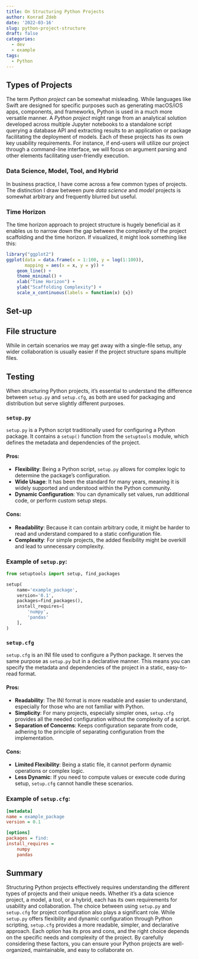 ```yaml
---
title: On Structuring Python Projects
author: Konrad Zdeb
date: '2022-03-16'
slug: python-project-structure
draft: false
categories:
  - dev
  - example
tags:
  - Python
---
```


## Types of Projects

The term *Python project* can be somewhat misleading. While languages like Swift are designed for specific purposes such as generating macOS/iOS apps, components, and frameworks, Python is used in a much more versatile manner. A *Python project* might range from an analytical solution developed across multiple Jupyter notebooks to a standalone script querying a database API and extracting results to an application or package facilitating the deployment of models. Each of these projects has its own key usability requirements. For instance, if end-users will utilize our project through a command-line interface, we will focus on argument parsing and other elements facilitating user-friendly execution.

### Data Science, Model, Tool, and Hybrid

In business practice, I have come across a few common types of projects. The distinction I draw between pure *data science* and *model* projects is somewhat arbitrary and frequently blurred but useful.

### Time Horizon

The time horizon approach to project structure is hugely beneficial as it enables us to narrow down the gap between the complexity of the project scaffolding and the time horizon. If visualized, it might look something like this:

```r
library("ggplot2")
ggplot(data = data.frame(x = 1:100, y = log(1:100)),
       mapping = aes(x = x, y = y)) +
    geom_line() +
    theme_minimal() +
    xlab("Time Horizon") +
    ylab("Scaffolding Complexity") +
    scale_x_continuous(labels = function(x) {x})
```

## Set-up

## File structure

While in certain scenarios we may get away with a single-file setup, any wider collaboration is usually easier if the project structure spans multiple files.

## Testing

When structuring Python projects, it's essential to understand the difference between `setup.py` and `setup.cfg`, as both are used for packaging and distribution but serve slightly different purposes.

### `setup.py`

`setup.py` is a Python script traditionally used for configuring a Python package. It contains a `setup()` function from the `setuptools` module, which defines the metadata and dependencies of the project.

#### Pros:
- **Flexibility**: Being a Python script, `setup.py` allows for complex logic to determine the package's configuration.
- **Wide Usage**: It has been the standard for many years, meaning it is widely supported and understood within the Python community.
- **Dynamic Configuration**: You can dynamically set values, run additional code, or perform custom setup steps.

#### Cons:
- **Readability**: Because it can contain arbitrary code, it might be harder to read and understand compared to a static configuration file.
- **Complexity**: For simple projects, the added flexibility might be overkill and lead to unnecessary complexity.

### Example of `setup.py`:

```python
from setuptools import setup, find_packages

setup(
    name='example_package',
    version='0.1',
    packages=find_packages(),
    install_requires=[
        'numpy',
        'pandas'
    ],
)
```
### `setup.cfg`

`setup.cfg` is an INI file used to configure a Python package. It serves the same purpose as `setup.py` but in a declarative manner. This means you can specify the metadata and dependencies of the project in a static, easy-to-read format.

#### Pros:
- **Readability**: The INI format is more readable and easier to understand, especially for those who are not familiar with Python.
- **Simplicity**: For many projects, especially simpler ones, `setup.cfg` provides all the needed configuration without the complexity of a script.
- **Separation of Concerns**: Keeps configuration separate from code, adhering to the principle of separating configuration from the implementation.

#### Cons:
- **Limited Flexibility**: Being a static file, it cannot perform dynamic operations or complex logic.
- **Less Dynamic**: If you need to compute values or execute code during setup, `setup.cfg` cannot handle these scenarios.

### Example of `setup.cfg`:

```ini
[metadata]
name = example_package
version = 0.1

[options]
packages = find:
install_requires =
    numpy
    pandas
```
## Summary

Structuring Python projects effectively requires understanding the different types of projects and their unique needs. Whether it's a data science project, a model, a tool, or a hybrid, each has its own requirements for usability and collaboration. The choice between using `setup.py` and `setup.cfg` for project configuration also plays a significant role. While `setup.py` offers flexibility and dynamic configuration through Python scripting, `setup.cfg` provides a more readable, simpler, and declarative approach. Each option has its pros and cons, and the right choice depends on the specific needs and complexity of the project. By carefully considering these factors, you can ensure your Python projects are well-organized, maintainable, and easy to collaborate on.
